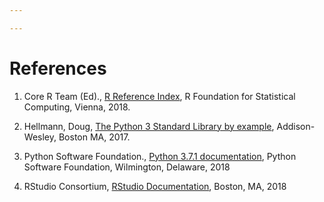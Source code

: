 ```yaml
---

---
```



# References

1. Core R Team (Ed)., [R Reference Index](https://cran.cnr.berkeley.edu/doc/manuals/r-release/fullrefman.pdf), R Foundation for Statistical Computing, Vienna, 2018.

2. Hellmann, Doug, [The Python 3 Standard Library by example](https://www.amazon.com/Python-Standard-Library-Example-Developers-ebook/dp/B072QZZDV7), Addison-Wesley, Boston MA, 2017.

3.  Python Software Foundation., [Python 3.7.1 documentation](https://docs.python.org/3.7/),  Python Software Foundation, Wilmington, Delaware, 2018

4. RStudio Consortium, [RStudio Documentation](https://support.rstudio.com/hc/en-us/categories/200035113-Documentation),  Boston, MA, 2018